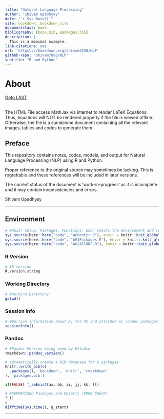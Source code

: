 ```yaml
--- 
title: "Natural Language Processing"
author: "Shivam Upadhyay"
date: "`r Sys.Date()`"
site: bookdown::bookdown_site
documentclass: book
bibliography: [book.bib, packages.bib]
description: |
  This is a minimal example.
link-citations: yes
url: 'https\://bookdown.org/shivam7898/NLP'
github-repo: "shivam7898/NLP"
subtitle: "R and Python"
---
```


# About {#FIRST .unnumbered} 
[Goto LAST](#LAST "End of the Document")

\textcolor{pink}{Caution:}  
The HTML File access MathJax via internet to render LaTeX Equations. Thus, equations will NOT be rendered properly if the file is viewed offline. Otherwise, the file is a standalone document containing all the relevant images, tables and codes to generate them.

## Preface {.unnumbered}

This repository contains notes, codes, models, and output for Natural Language Processing (NLP) using R and Python.

Proper reference to the original source may sometimes be lacking. This is regrettable and these references will be included in later versions.

The current status of the document is 'work-in-progress' as it is incomplete and it may contain inconsistencies and errors. 

Shivam Upadhyay

****


## Environment {.unnumbered .tabset .tabset-fade}

\textcolor{pink}{Assumption: Working directory has sub-folders named "data", "images", "code", "docs".}

<!-- This is a comment. -->

```r
# #Knitr Setup, Packages, Functions. Each checks the environment and runs only once.
sys.source(here::here("code", "A00Knitr.R"), envir = knitr::knit_global())
sys.source(here::here("code", "A01Packages.R"), envir = knitr::knit_global())
sys.source(here::here("code", "A02AllUDF.R"), envir = knitr::knit_global())
```

### R Version {.unlisted .unnumbered}

```r
# #R Version
R.version.string
```  

### Working Directory {.unlisted .unnumbered}

```r
# #Working Directory
getwd()
```

### Session Info {.unlisted .unnumbered}

```r
# #Version information about R, the OS and attached or loaded packages
sessionInfo()
``` 
 
### Pandoc {.unlisted .unnumbered}

```r
# #Pandoc Version being used by RStudio
rmarkdown::pandoc_version()
```  

```r
# automatically create a bib database for R packages
knitr::write_bib(c(
  .packages(), 'bookdown', 'knitr', 'rmarkdown'
), 'packages.bib')
```

<!-- ## Validation {.unlisted .unnumbered .tabset .tabset-fade} -->

```r
if(FALSE) f_rmExist(aa, bb, ii, jj, kk, ll)
```

```r
# #SUMMARISED Packages and Objects (BOOK CHECK)
f_()
#
difftime(Sys.time(), q_start)
```

****

